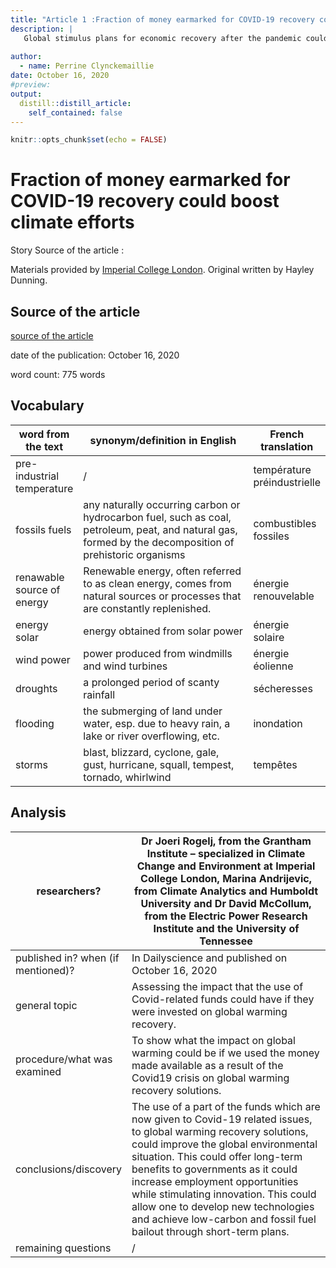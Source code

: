 ```yaml
---
title: "Article 1 :Fraction of money earmarked for COVID-19 recovery could boost climate efforts"
description: |
   Global stimulus plans for economic recovery after the pandemic could easily cover climate-friendly policies, suggests a new study.
   
author:
  - name: Perrine Clynckemaillie
date: October 16, 2020
#preview: 
output:
  distill::distill_article:
    self_contained: false
---
```


```r
knitr::opts_chunk$set(echo = FALSE)
```

# Fraction of money earmarked for COVID-19 recovery could boost climate efforts
  
  
Story Source of the article : 
  
Materials provided by [Imperial College London](https://www.imperial.ac.uk/). Original written by Hayley Dunning.

## Source of the article
[source of the article](https://www.sciencedaily.com/releases/2020/10/201015173135.htm)
  
date of the publication: October 16, 2020
  
word count: 775 words  

## Vocabulary

| word from the text          | synonym/definition in English                                                                                                                              | French translation          |
|-----------------------------|------------------------------------------------------------------------------------------------------------------------------------------------------------|-----------------------------|
| pre-industrial temperature  | /                                                                                                                                                          | température préindustrielle |
| fossils fuels               | any naturally occurring carbon or hydrocarbon fuel,  such as coal, petroleum, peat, and natural gas,  formed by the decomposition of prehistoric organisms | combustibles fossiles       |
| renawable source of energy  | Renewable energy, often referred to as clean energy,  comes from natural sources or processes that are constantly replenished.                             | énergie renouvelable        |
| energy solar                | energy obtained from solar power                                                                                                                           | énergie solaire             |
| wind power                  | power produced from windmills and wind turbines                                                                                                            | énergie éolienne            |
| droughts                    | a prolonged period of scanty rainfall                                                                                                                      | sécheresses                 |
| flooding                    | the submerging of land under water, esp. due to heavy rain,  a lake or river overflowing, etc.                                                             | inondation                  |
| storms                      | blast, blizzard, cyclone, gale, gust, hurricane,  squall, tempest, tornado, whirlwind                                                                      | tempêtes                    |


## Analysis 

| researchers?                       | Dr Joeri Rogelj, from the Grantham Institute --  specialized in Climate Change and Environment at Imperial College London, Marina Andrijevic, from Climate Analytics and Humboldt University and Dr David McCollum, from the Electric Power Research Institute and the University of Tennessee                                                                                                                                   |
|------------------------------------|----------------------------------------------------------------------------------------------------------------------------------------------------------------------------------------------------------------------------------------------------------------------------------------------------------------------------------------------------------------------------------------------------------------------------------|
| published in? when (if mentioned)? | In Dailyscience and published on October 16, 2020                                                                                                                                                                                                                                                                                                                                                                                |
| general topic                      | Assessing the impact that the use of Covid-related funds could have if they were invested on global warming recovery.                                                                                                                                                                                                                                                                                                            |
| procedure/what was examined        | To show what the impact on global warming could be if we used the money made available as a result of the Covid19 crisis on global warming recovery solutions.                                                                                                                                                                                                                                                                   |
| conclusions/discovery              | The use of a part of the funds which are now given to Covid-19 related issues, to global warming recovery solutions, could improve the global environmental situation.  This could offer long-term benefits to governments as it could increase employment opportunities while stimulating innovation. This could allow one to develop new technologies and achieve low-carbon and fossil fuel bailout through short-term plans. |
| remaining questions                | /                                                                                                                                                                                                                                                                                                                                                                                                                                | 

